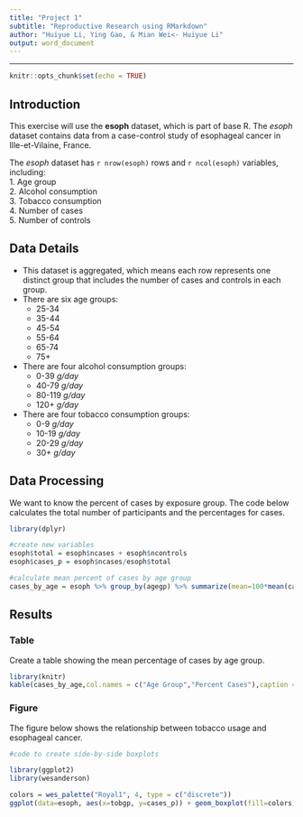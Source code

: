 ```yaml
---
title: "Project 1"
subtitle: "Reproductive Research using RMarkdown"
author: "Huiyue Li, Ying Gao, & Mian Wei<- Huiyue Li"
output: word_document
---
```

-----
```r
knitr::opts_chunk$set(echo = TRUE)
```


## Introduction
This exercise will use the **esoph** dataset, which is part of base R. The *esoph* dataset contains data from a case-control study of esophageal cancer in Ille-et-Vilaine, France.  
  
The *esoph* dataset has `r nrow(esoph)` rows and `r ncol(esoph)` variables, including:  
1. Age group  
2. Alcohol consumption  
3. Tobacco consumption  
4. Number of cases  
5. Number of controls  

## Data Details
* This dataset is aggregated, which means each row represents one distinct group that includes the number of cases and controls in each group. 
* There are six age groups:  
    + 25-34
    + 35-44
    + 45-54
    + 55-64
    + 65-74
    + 75+
* There are four alcohol consumption groups:
    + 0-39 *g/day*
    + 40-79 *g/day*
    + 80-119 *g/day* 
    + 120+ *g/day*
* There are four tobacco consumption groups:
    + 0-9 *g/day*
    + 10-19 *g/day* 
    + 20-29 *g/day*
    + 30+ *g/day*
    
## Data Processing
We want to know the percent of cases by exposure group. The code below calculates the total number of participants and the percentages for cases.
```r
library(dplyr)

#create new variables
esoph$total = esoph$ncases + esoph$ncontrols
esoph$cases_p = esoph$ncases/esoph$total

#calculate mean percent of cases by age group
cases_by_age = esoph %>% group_by(agegp) %>% summarize(mean=100*mean(cases_p))
```
## Results 
### Table
Create a table showing the mean percentage of cases by age group.
```r
library(knitr)
kable(cases_by_age,col.names = c("Age Group","Percent Cases"),caption = "Table 1: Percent Cases by Age", digits = 2)
```
### Figure
The figure below shows the relationship between tobacco usage and esophageal cancer.
```r
#code to create side-by-side boxplots

library(ggplot2)
library(wesanderson)

colors = wes_palette("Royal1", 4, type = c("discrete"))
ggplot(data=esoph, aes(x=tobgp, y=cases_p)) + geom_boxplot(fill=colors) + ggtitle("Distribution of esophageal cancer by tobacco use") + xlab("Tobacco Use (g/day)") + ylab("Percent Cases")
```

